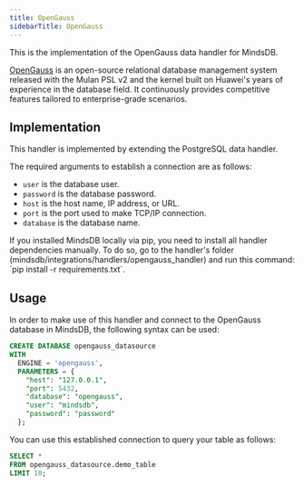 ```yaml
---
title: OpenGauss
sidebarTitle: OpenGauss
---
```


This is the implementation of the OpenGauss data handler for MindsDB.
  
[OpenGauss](https://opengauss.org/en/) is an open-source relational database management system released with the Mulan PSL v2 and the kernel built on Huawei's years of experience in the database field. It continuously provides competitive features tailored to enterprise-grade scenarios.

## Implementation

This handler is implemented by extending the PostgreSQL data handler.

The required arguments to establish a connection are as follows:

* `user` is the database user.
* `password` is the database password.
* `host` is the host name, IP address, or URL.
* `port` is the port used to make TCP/IP connection.
* `database` is the database name.
<Tip>
If you installed MindsDB locally via pip, you need to install all handler dependencies manually. To do so, go to the handler's folder (mindsdb/integrations/handlers/opengauss_handler) and run this command: `pip install -r requirements.txt`.
</Tip>

## Usage

In order to make use of this handler and connect to the OpenGauss database in MindsDB, the following syntax can be used:

```sql
CREATE DATABASE opengauss_datasource
WITH
  ENGINE = 'opengauss',
  PARAMETERS = {
    "host": "127.0.0.1",
    "port": 5432,
    "database": "opengauss",
    "user": "mindsdb",
    "password": "password"
  };
```

You can use this established connection to query your table as follows:

```sql
SELECT *
FROM opengauss_datasource.demo_table
LIMIT 10;
```

